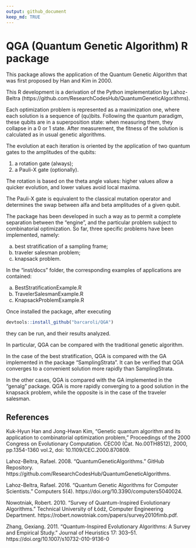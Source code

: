 ```yaml
---
output: github_document
keep_md: TRUE
---
```


# QGA (Quantum Genetic Algorithm) R package

This package allows the application of the Quantum Genetic Algorithm that was first proposed by Han and Kim in 2000. 

This R development is a derivation of the Python implementation by Lahoz-Beltra (https://github.com/ResearchCodesHub/QuantumGeneticAlgorithms).

Each optimization problem is represented as a maximization one, where each solution is a sequence of (qu)bits. Following the quantum paradigm, these qubits are in a superposition state: when measuring them, they collapse in a 0 or 1 state. After measurement, the fitness of the solution is calculated as in usual genetic algorithms.

The evolution at each iteration is oriented by the application of two quantum gates to the amplitudes of the qubits:

1. a rotation gate (always);
2. a Pauli-X gate (optionally).

The rotation is based on the theta angle values: higher values allow a quicker evolution, and lower values avoid local maxima.

The Pauli-X gate is equivalent to the classical mutation operator and determines the swap between alfa and beta amplitudes of a given qubit.

The package has been developed in such a way as to permit a complete separation between the "engine", and the particular problem subject to combinatorial optimization. So far, three specific problems have been implemented, namely:

a. best stratification of a sampling frame;
b. traveler salesman problem;
c. knapsack problem.

In the "inst/docs" folder, the corresponding examples of applications are contained:

a. BestStratificationExample.R
b. TravelerSalesmanExample.R
c. KnapsackProblemExample.R


Once installed the package, after executing

```r
devtools::install_github("barcaroli/QGA")
```

they can be run, and their results analyzed.

In particular, QGA can be compared with the traditional genetic algorithm. 

In the case of the best stratification, QGA is compared with the GA implemented in the package "SamplingStrata". It can be verified that QGA converges to a convenient solution more rapidly than SamplingStrata.

In the other cases, QGA is compared with the GA implemented in the "genalg" package. QGA is more rapidly converging to a good solution in the knapsack problem, while the opposite is in the case of the traveler salesman.


## References

Kuk-Hyun Han and Jong-Hwan Kim, “Genetic quantum algorithm and its
application to combinatorial optimization problem,” Proceedings of the
2000 Congress on Evolutionary Computation. CEC00 (Cat. No.00TH8512),
2000, pp.1354-1360 vol.2, doi: 10.1109/CEC.2000.870809.

Lahoz-Beltra, Rafael. 2008. “QuantumGeneticAlgorithms.” GitHub Repository. https://github.com/ResearchCodesHub/QuantumGeneticAlgorithms.

Lahoz-Beltra, Rafael. 2016. “Quantum Genetic Algorithms for Computer Scientists.” Computers 5(4). https://doi.org/10.3390/computers5040024.

Nowotniak, Robert. 2010. “Survey of Quantum-Inspired Evolutionary Algorithms.” Technical University of Łódź, Computer Engineering Department. https://robert.nowotniak.com/papers/survey2010fimb.pdf.

Zhang, Gexiang. 2011. “Quantum-Inspired Evolutionary Algorithms: A Survey and Empirical Study.” Journal of Heuristics 17: 303–51. https://doi.org/10.1007/s10732-010-9136-0




